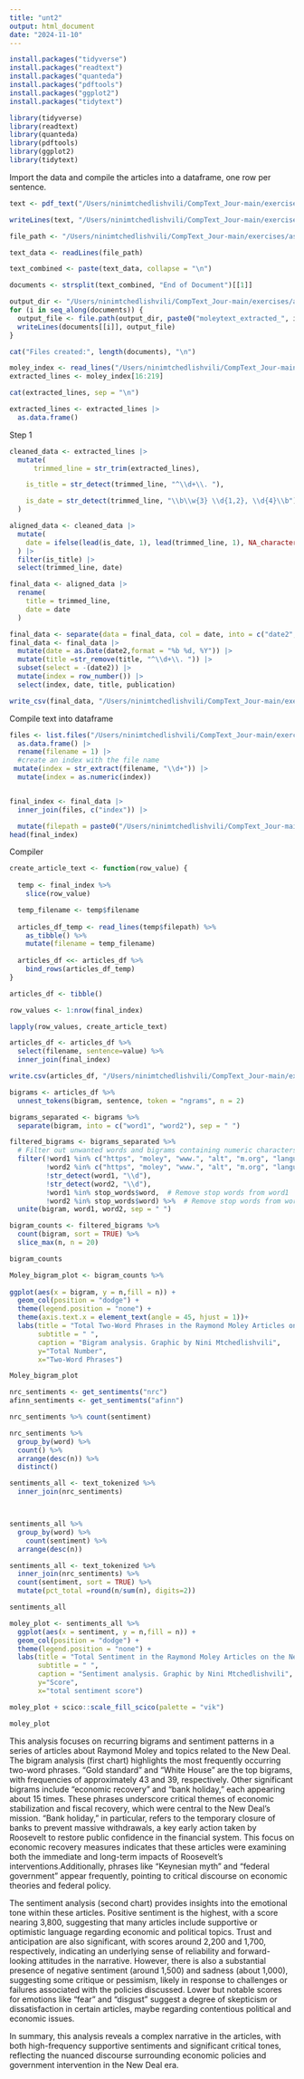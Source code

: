 ```yaml
---
title: "unt2"
output: html_document
date: "2024-11-10"
---
```


```r

install.packages("tidyverse")
install.packages("readtext")
install.packages("quanteda")
install.packages("pdftools")
install.packages("ggplot2")
install.packages("tidytext")

library(tidyverse)
library(readtext)
library(quanteda)
library(pdftools)
library(ggplot2)
library(tidytext)
```

Import the data and compile the articles into a dataframe, one row per sentence.
```r

text <- pdf_text("/Users/ninimtchedlishvili/CompText_Jour-main/exercises/assets/pdfs/moley_news.PDF")

writeLines(text, "/Users/ninimtchedlishvili/CompText_Jour-main/exercises/assets/moley_extracted/moley_news.txt")


```

```r

file_path <- "/Users/ninimtchedlishvili/CompText_Jour-main/exercises/assets/moley_extracted/moley_news.txt"

text_data <- readLines(file_path)

text_combined <- paste(text_data, collapse = "\n")

documents <- strsplit(text_combined, "End of Document")[[1]]

output_dir <- "/Users/ninimtchedlishvili/CompText_Jour-main/exercises/assets/moley_extracted/"
for (i in seq_along(documents)) {
  output_file <- file.path(output_dir, paste0("moleytext_extracted_", i, ".txt"))
  writeLines(documents[[i]], output_file)
}

cat("Files created:", length(documents), "\n")

```


```r

moley_index <- read_lines("/Users/ninimtchedlishvili/CompText_Jour-main/exercises/assets/moley_extracted/moleytext_extracted_1.txt")
extracted_lines <- moley_index[16:219]

cat(extracted_lines, sep = "\n")

extracted_lines <- extracted_lines |> 
  as.data.frame() 

```

Step 1
```r

cleaned_data <- extracted_lines |>
  mutate(
      trimmed_line = str_trim(extracted_lines),  

    is_title = str_detect(trimmed_line, "^\\d+\\. "),  

    is_date = str_detect(trimmed_line, "\\b\\w{3} \\d{1,2}, \\d{4}\\b")
  )

aligned_data <- cleaned_data |>
  mutate(
    date = ifelse(lead(is_date, 1), lead(trimmed_line, 1), NA_character_)  # Shift date to title's row
  ) |>
  filter(is_title) |>
  select(trimmed_line, date)

final_data <- aligned_data |>
  rename(
    title = trimmed_line,
    date = date
  )

final_data <- separate(data = final_data, col = date, into = c("date2", "publication"), sep = "  ", extra = "merge", fill = "right")
final_data <- final_data |> 
  mutate(date = as.Date(date2,format = "%b %d, %Y")) |> 
  mutate(title =str_remove(title, "^\\d+\\. ")) |> 
  subset(select = -(date2)) |> 
  mutate(index = row_number()) |> 
  select(index, date, title, publication)

write_csv(final_data, "/Users/ninimtchedlishvili/CompText_Jour-main/exercises/assets/moley_final_data.csv")

```
Compile text into dataframe

```r

files <- list.files("/Users/ninimtchedlishvili/CompText_Jour-main/exercises/assets/moley_extracted", pattern="*.txt") %>% 
  as.data.frame() |> 
  rename(filename = 1) |> 
  #create an index with the file name
 mutate(index = str_extract(filename, "\\d+")) |> 
  mutate(index = as.numeric(index))


final_index <- final_data |> 
  inner_join(files, c("index")) |> 

  mutate(filepath = paste0("/Users/ninimtchedlishvili/CompText_Jour-main/exercises/assets/moley_extracted/", filename))
head(final_index)


```
Compiler


```r

create_article_text <- function(row_value) {
  
  temp <- final_index %>%
    slice(row_value)

  temp_filename <- temp$filename
  
  articles_df_temp <- read_lines(temp$filepath) %>%
    as_tibble() %>%
    mutate(filename = temp_filename)
 
  articles_df <<- articles_df %>%
    bind_rows(articles_df_temp)
}

```

```r
articles_df <- tibble()

row_values <- 1:nrow(final_index)

lapply(row_values, create_article_text)

articles_df <- articles_df %>%
  select(filename, sentence=value) %>%
  inner_join(final_index)

write.csv(articles_df, "/Users/ninimtchedlishvili/CompText_Jour-main/exercises/assets/moley_df2.csv")

```

```r

bigrams <- articles_df %>%
  unnest_tokens(bigram, sentence, token = "ngrams", n = 2)


```

```r
bigrams_separated <- bigrams %>%
  separate(bigram, into = c("word1", "word2"), sep = " ")


```

```r

filtered_bigrams <- bigrams_separated %>%
  # Filter out unwanted words and bigrams containing numeric characters
  filter(!word1 %in% c("https", "moley", "www.", "alt", "m.org", "language", "english", "load", "data", "columbia", "university", "publication", "date", "york", "times","en", "wikipedia.", "org", "wiki", "news", "service", "inaugural", "address"),
         !word2 %in% c("https", "moley", "www.", "alt", "m.org", "language", "english", "load", "data", "columbia", "university", "publication", "date", "york", "times","en", "wikipedia.", "org", "wiki", "news", "service", "inaugural", "address"),
         !str_detect(word1, "\\d"),
         !str_detect(word2, "\\d"),
         !word1 %in% stop_words$word,  # Remove stop words from word1
         !word2 %in% stop_words$word) %>%  # Remove stop words from word2
  unite(bigram, word1, word2, sep = " ")

```

```r
bigram_counts <- filtered_bigrams %>%
  count(bigram, sort = TRUE) %>%
  slice_max(n, n = 20)

bigram_counts

```



```r
Moley_bigram_plot <- bigram_counts %>% 
  
ggplot(aes(x = bigram, y = n,fill = n)) +
  geom_col(position = "dodge") + 
  theme(legend.position = "none") +
  theme(axis.text.x = element_text(angle = 45, hjust = 1))+
  labs(title = "Total Two-Word Phrases in the Raymond Moley Articles on the New Deal and U.S. Economic Policy",
       subtitle = " ",
       caption = "Bigram analysis. Graphic by Nini Mtchedlishvili",
       y="Total Number",
       x="Two-Word Phrases")

Moley_bigram_plot


```




```r

nrc_sentiments <- get_sentiments("nrc")
afinn_sentiments <- get_sentiments("afinn")

nrc_sentiments %>% count(sentiment)

nrc_sentiments %>% 
  group_by(word) %>% 
  count() %>% 
  arrange(desc(n)) %>% 
  distinct()

```

```r

sentiments_all <- text_tokenized %>%
  inner_join(nrc_sentiments) 



sentiments_all %>% 
  group_by(word) %>% 
    count(sentiment) %>% 
  arrange(desc(n))

```


```r

sentiments_all <- text_tokenized %>%
  inner_join(nrc_sentiments) %>%
  count(sentiment, sort = TRUE) %>% 
  mutate(pct_total =round(n/sum(n), digits=2))

sentiments_all


```

```r
moley_plot <- sentiments_all %>% 
  ggplot(aes(x = sentiment, y = n,fill = n)) +
  geom_col(position = "dodge") + 
  theme(legend.position = "none") +
  labs(title = "Total Sentiment in the Raymond Moley Articles on the New Deal and U.S. Economic Policy",
       subtitle = " ",
       caption = "Sentiment analysis. Graphic by Nini Mtchedlishvili",
       y="Score",
       x="total sentiment score")

moley_plot + scico::scale_fill_scico(palette = "vik")

moley_plot

```


This analysis focuses on recurring bigrams and sentiment patterns in a series of articles about Raymond Moley and topics related to the New Deal. The bigram analysis (first chart) highlights the most frequently occurring two-word phrases. "Gold standard" and "White House" are the top bigrams, with frequencies of approximately 43 and 39, respectively. Other significant bigrams include "economic recovery" and "bank holiday," each appearing about 15 times. These phrases underscore critical themes of economic stabilization and fiscal recovery, which were central to the New Deal’s mission. "Bank holiday," in particular, refers to the temporary closure of banks to prevent massive withdrawals, a key early action taken by Roosevelt to restore public confidence in the financial system. This focus on economic recovery measures indicates that these articles were examining both the immediate and long-term impacts of Roosevelt’s interventions.Additionally, phrases like "Keynesian myth" and "federal government" appear frequently, pointing to critical discourse on economic theories and federal policy.

The sentiment analysis (second chart) provides insights into the emotional tone within these articles. Positive sentiment is the highest, with a score nearing 3,800, suggesting that many articles include supportive or optimistic language regarding economic and political topics. Trust and anticipation are also significant, with scores around 2,200 and 1,700, respectively, indicating an underlying sense of reliability and forward-looking attitudes in the narrative. However, there is also a substantial presence of negative sentiment (around 1,500) and sadness (about 1,000), suggesting some critique or pessimism, likely in response to challenges or failures associated with the policies discussed. Lower but notable scores for emotions like "fear" and "disgust" suggest a degree of skepticism or dissatisfaction in certain articles, maybe regarding contentious political and economic issues.

In summary, this analysis reveals a complex narrative in the articles, with both high-frequency supportive sentiments and significant critical tones, reflecting the nuanced discourse surrounding economic policies and government intervention in the New Deal era.